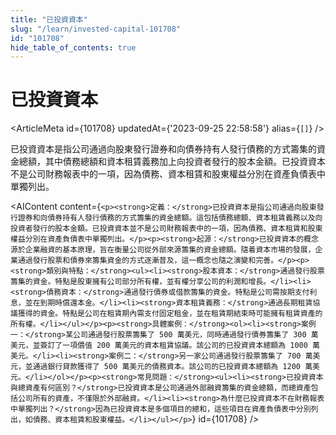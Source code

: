 ```yaml
---
title: "已投資資本"
slug: "/learn/invested-capital-101708"
id: "101708"
hide_table_of_contents: true
---
```



# 已投資資本

<ArticleMeta id={101708} updatedAt={'2023-09-25 22:58:58'} alias={`[]`} />
<div className='border-solid border-b border-t-0 my-4 border-[var(--ifm-color-gray-300)]' />

已投資資本是指公司通過向股東發行證券和向債券持有人發行債務的方式籌集的資金總額，其中債務總額和資本租賃義務加上向投資者發行的股本金額。已投資資本不是公司財務報表中的一項，因為債務、資本租賃和股東權益分別在資產負債表中單獨列出。

<AIContent content={`<p><strong>定義：</strong>已投資資本是指公司通過向股東發行證券和向債券持有人發行債務的方式籌集的資金總額。這包括債務總額、資本租賃義務以及向投資者發行的股本金額。已投資資本並不是公司財務報表中的一項，因為債務、資本租賃和股東權益分別在資產負債表中單獨列出。</p><p><strong>起源：</strong>已投資資本的概念源於企業融資的基本原理，旨在衡量公司從外部來源籌集的資金總額。隨着資本市場的發展，企業通過發行股票和債券來籌集資金的方式逐漸普及，這一概念也隨之演變和完善。</p><p><strong>類別與特點：</strong><ul><li><strong>股本資本：</strong>通過發行股票籌集的資金。特點是股東擁有公司部分所有權，並有權分享公司的利潤和增長。</li><li><strong>債務資本：</strong>通過發行債券或借款籌集的資金。特點是公司需按期支付利息，並在到期時償還本金。</li><li><strong>資本租賃義務：</strong>通過長期租賃協議獲得的資金。特點是公司在租賃期內需支付固定租金，並在租賃期結束時可能擁有租賃資產的所有權。</li></ul></p><p><strong>具體案例：</strong><ol><li><strong>案例一：</strong>某公司通過發行股票籌集了 500 萬美元，同時通過發行債券籌集了 300 萬美元，並簽訂了一項價值 200 萬美元的資本租賃協議。該公司的已投資資本總額為 1000 萬美元。</li><li><strong>案例二：</strong>另一家公司通過發行股票籌集了 700 萬美元，並通過銀行貸款獲得了 500 萬美元的債務資本。該公司的已投資資本總額為 1200 萬美元。</li></ol></p><p><strong>常見問題：</strong><ul><li><strong>已投資資本與總資產有何區別？</strong>已投資資本是公司通過外部融資籌集的資金總額，而總資產包括公司所有的資產，不僅限於外部融資。</li><li><strong>為什麼已投資資本不在財務報表中單獨列出？</strong>因為已投資資本是多個項目的總和，這些項目在資產負債表中分別列出，如債務、資本租賃和股東權益。</li></ul></p>`} id={101708} />
